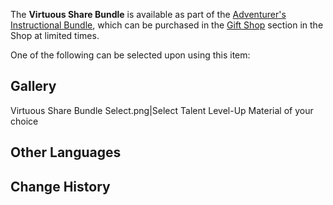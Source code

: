 {{Item Infobox
|id           = 115017
|image        = Item Virtuous Share Bundle.png
|type         = Bundles
|invCategory  = Precious Items
|quality      = 3
|description  = The Guild will routinely share a few books on virtue, for virtue builds character.<br /><br />Upon using this item, you may choose to obtain one of the following as a reward:
* [[Guide to Freedom]]
* [[Guide to Resistance]]
* [[Guide to Ballad]]
* [[Guide to Prosperity]]
* [[Guide to Diligence]]
* [[Guide to Gold]]
* [[Guide to Transience]]
* [[Guide to Elegance]]
* [[Guide to Light]]
* [[Guide to Admonition]]
* [[Guide to Ingenuity]]
* [[Guide to Praxis]]
|source1      = [[Gift Shop]] in [[Adventurer's Instructional Bundle]]
}}
The '''Virtuous Share Bundle''' is available as part of the [[Adventurer's Instructional Bundle]], which can be purchased in the [[Gift Shop]] section in the Shop at limited times.

One of the following can be selected upon using this item:
{{Card|Guide to Freedom|1|show_caption=1}}{{Card|Guide to Resistance|1|show_caption=1}}{{Card|Guide to Ballad|1|show_caption=1}}{{Card|Guide to Prosperity|1|show_caption=1}}{{Card|Guide to Diligence|1|show_caption=1}}{{Card|Guide to Gold|1|show_caption=1}}{{Card|Guide to Transience|1|show_caption=1}}{{Card|Guide to Elegance|1|show_caption=1}}{{Card|Guide to Light|1|show_caption=1}}{{Card|Guide to Admonition|1|show_caption=1}}{{Card|Guide to Ingenuity|1|show_caption=1}}{{Card|Guide to Praxis|1|show_caption=1}}

==Gallery==
<gallery>
Virtuous Share Bundle Select.png|Select Talent Level-Up Material of your choice
</gallery>

==Other Languages==
{{Other Languages
|en      = Virtuous Share Bundle
|zhs     = 美德分享包
|zhs_rm  = Měidé Fēnxiǎng Bāo
|zht     = 美德分享包
|zht_rm  = Měidé Fēnxiǎng Bāo
|zh_tl   = Virtuous Sharing Bundle
|ja      = 美徳シェアパック
|ja_rm   = Bitoku Shea Pakku
|ja_tl   = Virtuous Share Pack
|ko      = 미덕 공유 패키지
|ko_rm   = Mideok Gong'yu Paekiji
|ko_tl   = Virtue Share Package
|es      = Paquete de conocimiento
|es_tl   = 
|fr      = Pack de partage vertueux
|fr_tl   = Virtuous Share Pack
|ru      = Набор добродетели
|ru_tl   = Set of Virtues
|th      = แพ็กแบ่งปันคุณธรรม
|th_rm   = 
|th_tl   = 
|vi      = Quà Chia Sẻ Mỹ Đức
|vi_tl   = 
|de      = Paket des tugendhaften Teilens
|de_tl   = Bundle of Virtuous Sharing
|id      = Virtuous Share Bundle
|pt      = Pacote de Compartilhamento de Virtude
|pt_tl   = 
|tr      = Erdemli Ganimet Paketi
|tr_tl   = 
|it      = Bundle virtuoso
|it_tl   = 
}}

==Change History==
{{Change History|1.2}}